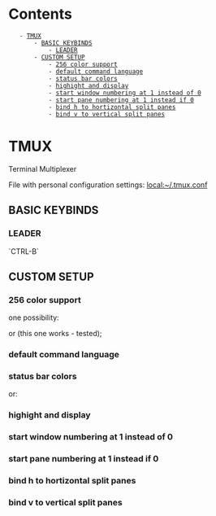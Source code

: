= Contents =
    - [[#TMUX|TMUX]]
        - [[#TMUX#BASIC KEYBINDS|BASIC KEYBINDS]]
            - [[#TMUX#BASIC KEYBINDS#LEADER|LEADER]]
        - [[#TMUX#CUSTOM SETUP|CUSTOM SETUP]]
            - [[#TMUX#CUSTOM SETUP#256 color support|256 color support]]
            - [[#TMUX#CUSTOM SETUP#default command language|default command language]]
            - [[#TMUX#CUSTOM SETUP#status bar colors|status bar colors]]
            - [[#TMUX#CUSTOM SETUP#highight and display|highight and display]]
            - [[#TMUX#CUSTOM SETUP#start window numbering at 1 instead of 0|start window numbering at 1 instead of 0]]
            - [[#TMUX#CUSTOM SETUP#start pane numbering at 1 instead if 0|start pane numbering at 1 instead if 0]]
            - [[#TMUX#CUSTOM SETUP#bind h to hortizontal split panes|bind h to hortizontal split panes]]
            - [[#TMUX#CUSTOM SETUP#bind v to vertical split panes|bind v to vertical split panes]]

= TMUX =
Terminal Multiplexer

File with personal configuration settings: [[local:~/.tmux.conf]]

== BASIC KEYBINDS ==
=== LEADER ===
`CTRL-B`


== CUSTOM SETUP ==
=== 256 color support ===
one possibility:
{{{class="brush: bash"
# set 256 color support for tmux
set -g default-terminal "screen-256color"
}}}

or (this one works - tested);
{{{class="brush: bash"
# set 256 color support for tmux
set -g default-terminal "tmux-256color"
}}}

=== default command language ===
{{{class="brush: bash"
set-option -g default-command bash
}}}


=== status bar colors ===
{{{class="brush: bash"
set -g status-bg blue
}}}

or:
{{{class="brush: bash"
set -g status-fg black
}}}

=== highight and display ===
{{{class="brush: bash"
setw -g monitor-activity on
setw -g visual-activity on
}}}

=== start window numbering at 1 instead of 0 ===
{{{class="brush: bash"
set -g base-index 1
}}}

=== start pane numbering at 1 instead if 0 ===
{{{class="brush: bash"
set -g pane-base-index 1
}}}

=== bind h to hortizontal split panes ===
{{{class="brush: bash"
unbind '"'
bind h split-window -v
}}}

=== bind v to vertical split panes ===
{{{class="brush: bash"
unbind %
bind v split-window -h
}}}
